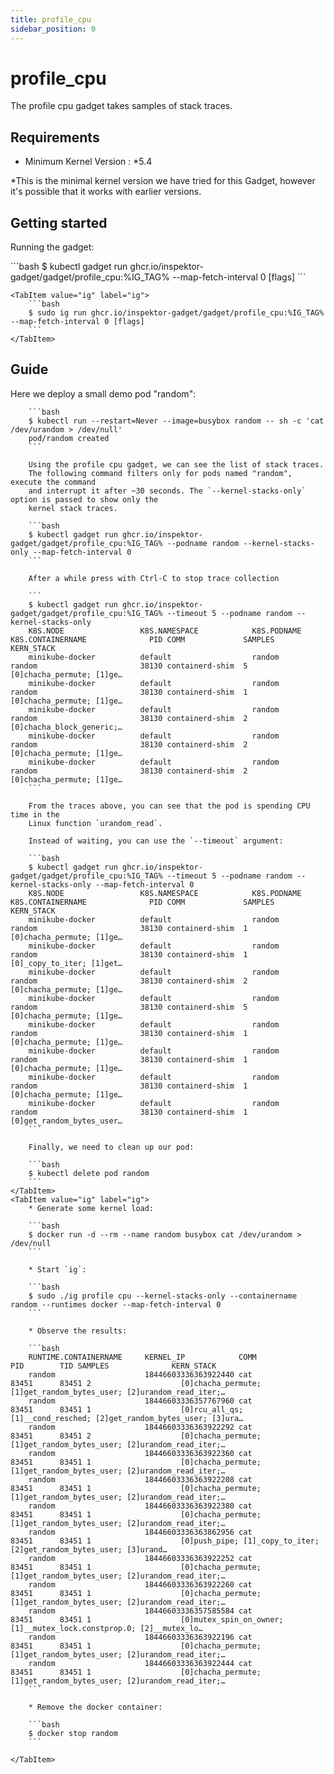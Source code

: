 ```yaml
---
title: profile_cpu
sidebar_position: 0
---
```



# profile_cpu

The profile cpu gadget takes samples of stack traces.

## Requirements

- Minimum Kernel Version : *5.4

*This is the minimal kernel version we have tried for this Gadget, however it's possible that it works with earlier versions.

## Getting started

Running the gadget:

<Tabs groupId="env">
    <TabItem value="kubectl-gadget" label="kubectl gadget">
        ```bash
        $ kubectl gadget run ghcr.io/inspektor-gadget/gadget/profile_cpu:%IG_TAG% --map-fetch-interval 0 [flags]
        ```
    </TabItem>

    <TabItem value="ig" label="ig">
        ```bash
        $ sudo ig run ghcr.io/inspektor-gadget/gadget/profile_cpu:%IG_TAG% --map-fetch-interval 0 [flags]
        ```
    </TabItem>
</Tabs>

## Guide

<Tabs groupId="env">
    <TabItem value="kubectl-gadget" label="kubectl gadget">
        Here we deploy a small demo pod "random":

        ```bash
        $ kubectl run --restart=Never --image=busybox random -- sh -c 'cat /dev/urandom > /dev/null'
        pod/random created
        ```

        Using the profile cpu gadget, we can see the list of stack traces.
        The following command filters only for pods named "random", execute the command
        and interrupt it after ~30 seconds. The `--kernel-stacks-only` option is passed to show only the
        kernel stack traces.

        ```bash
        $ kubectl gadget run ghcr.io/inspektor-gadget/gadget/profile_cpu:%IG_TAG% --podname random --kernel-stacks-only --map-fetch-interval 0
        ```

        After a while press with Ctrl-C to stop trace collection

        ```
        $ kubectl gadget run ghcr.io/inspektor-gadget/gadget/profile_cpu:%IG_TAG% --timeout 5 --podname random --kernel-stacks-only
        K8S.NODE                 K8S.NAMESPACE            K8S.PODNAME             K8S.CONTAINERNAME              PID COMM             SAMPLES              KERN_STACK
        minikube-docker          default                  random                  random                       38130 containerd-shim  5                    [0]chacha_permute; [1]ge…
        minikube-docker          default                  random                  random                       38130 containerd-shim  1                    [0]chacha_permute; [1]ge…
        minikube-docker          default                  random                  random                       38130 containerd-shim  2                    [0]chacha_block_generic;…
        minikube-docker          default                  random                  random                       38130 containerd-shim  2                    [0]chacha_permute; [1]ge…
        minikube-docker          default                  random                  random                       38130 containerd-shim  2                    [0]chacha_permute; [1]ge…
        ```

        From the traces above, you can see that the pod is spending CPU time in the
        Linux function `urandom_read`.

        Instead of waiting, you can use the `--timeout` argument:

        ```bash
        $ kubectl gadget run ghcr.io/inspektor-gadget/gadget/profile_cpu:%IG_TAG% --timeout 5 --podname random --kernel-stacks-only --map-fetch-interval 0
        K8S.NODE                 K8S.NAMESPACE            K8S.PODNAME             K8S.CONTAINERNAME              PID COMM             SAMPLES              KERN_STACK
        minikube-docker          default                  random                  random                       38130 containerd-shim  1                    [0]chacha_permute; [1]ge…
        minikube-docker          default                  random                  random                       38130 containerd-shim  1                    [0]_copy_to_iter; [1]get…
        minikube-docker          default                  random                  random                       38130 containerd-shim  2                    [0]chacha_permute; [1]ge…
        minikube-docker          default                  random                  random                       38130 containerd-shim  5                    [0]chacha_permute; [1]ge…
        minikube-docker          default                  random                  random                       38130 containerd-shim  1                    [0]chacha_permute; [1]ge…
        minikube-docker          default                  random                  random                       38130 containerd-shim  1                    [0]chacha_permute; [1]ge…
        minikube-docker          default                  random                  random                       38130 containerd-shim  1                    [0]chacha_permute; [1]ge…
        minikube-docker          default                  random                  random                       38130 containerd-shim  1                    [0]get_random_bytes_user…
        ```

        Finally, we need to clean up our pod:

        ```bash
        $ kubectl delete pod random
        ```
    </TabItem>
    <TabItem value="ig" label="ig">
        * Generate some kernel load:

        ```bash
        $ docker run -d --rm --name random busybox cat /dev/urandom > /dev/null
        ```

        * Start `ig`:

        ```bash
        $ sudo ./ig profile cpu --kernel-stacks-only --containername random --runtimes docker --map-fetch-interval 0
        ```

        * Observe the results:

        ```bash
        RUNTIME.CONTAINERNAME     KERNEL_IP            COMM                    PID        TID SAMPLES              KERN_STACK
        random                    18446603336363922440 cat                   83451      83451 2                    [0]chacha_permute; [1]get_random_bytes_user; [2]urandom_read_iter;…
        random                    18446603336357767960 cat                   83451      83451 1                    [0]rcu_all_qs; [1]__cond_resched; [2]get_random_bytes_user; [3]ura…
        random                    18446603336363922292 cat                   83451      83451 2                    [0]chacha_permute; [1]get_random_bytes_user; [2]urandom_read_iter;…
        random                    18446603336363922360 cat                   83451      83451 1                    [0]chacha_permute; [1]get_random_bytes_user; [2]urandom_read_iter;…
        random                    18446603336363922208 cat                   83451      83451 1                    [0]chacha_permute; [1]get_random_bytes_user; [2]urandom_read_iter;…
        random                    18446603336363922380 cat                   83451      83451 1                    [0]chacha_permute; [1]get_random_bytes_user; [2]urandom_read_iter;…
        random                    18446603336363862956 cat                   83451      83451 1                    [0]push_pipe; [1]_copy_to_iter; [2]get_random_bytes_user; [3]urand…
        random                    18446603336363922252 cat                   83451      83451 1                    [0]chacha_permute; [1]get_random_bytes_user; [2]urandom_read_iter;…
        random                    18446603336363922260 cat                   83451      83451 1                    [0]chacha_permute; [1]get_random_bytes_user; [2]urandom_read_iter;…
        random                    18446603336357585584 cat                   83451      83451 1                    [0]mutex_spin_on_owner; [1]__mutex_lock.constprop.0; [2]__mutex_lo…
        random                    18446603336363922196 cat                   83451      83451 1                    [0]chacha_permute; [1]get_random_bytes_user; [2]urandom_read_iter;…
        random                    18446603336363922444 cat                   83451      83451 1                    [0]chacha_permute; [1]get_random_bytes_user; [2]urandom_read_iter;…
        ```

        * Remove the docker container:

        ```bash
        $ docker stop random
        ```

    </TabItem>
</Tabs>